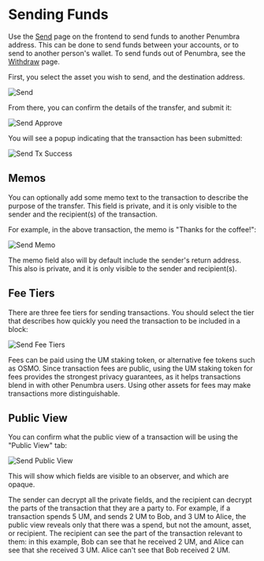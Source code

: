 # Sending Funds

Use the [Send](https://app.penumbra.zone/#/send) page on the frontend to send funds to another Penumbra address. This can be done to send funds between your accounts, or to send to another person's wallet. To send funds out of Penumbra, see the [Withdraw](/web/withdraw) page.

First, you select the asset you wish to send, and the destination address.

![Send](/images/send.png)

From there, you can confirm the details of the transfer, and submit it:

![Send Approve](/images/send-approve.png)

You will see a popup indicating that the transaction has been submitted:

![Send Tx Success](/images/send-tx-success.png)

## Memos

You can optionally add some memo text to the transaction to describe the purpose of the transfer. This field is private, and it is only visible to the sender and the recipient(s) of the transaction.

For example, in the above transaction, the memo is "Thanks for the coffee!":

![Send Memo](/images/send-memo.png)

The memo field also will by default include the sender's return address. This also is private, and it is only visible to the sender and recipient(s).

## Fee Tiers

There are three fee tiers for sending transactions. You should select the tier that describes how quickly you need the transaction to be included in a block:

![Send Fee Tiers](/images/send-fee-tiers.png)

Fees can be paid using the UM staking token, or alternative fee tokens such as OSMO. Since transaction fees are public, using the UM staking token for fees provides the strongest privacy guarantees, as it helps transactions blend in with other Penumbra users. Using other assets for fees may make transactions more distinguishable.

## Public View

You can confirm what the public view of a transaction will be using the "Public View" tab:

![Send Public View](/images/send-public-view.png)

This will show which fields are visible to an observer, and which are opaque.

The sender can decrypt all the private fields, and the recipient can decrypt the parts of the transaction that they are a party to. For example, if a transaction spends 5 UM, and sends 2 UM to Bob, and 3 UM to Alice, the public view reveals only that there was a spend, but not the amount, asset, or recipient. The recipient can see the part of the transaction relevant to them: in this example, Bob can see that he received 2 UM, and Alice can see that she received 3 UM. Alice can't see that Bob received 2 UM.
